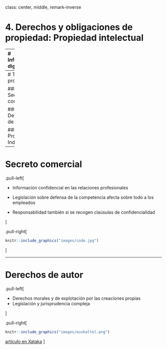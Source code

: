 

class: center, middle, remark-inverse

# 4. Derechos y obligaciones de propiedad: Propiedad intelectual


---
# Información digital


.pull-left[

## Altos costes de producción, bajos costes de reproducción
]


.pull-right[

```r

knitr::include_graphics("images/copia.jpg")
```

]

---
# Tipos de protección

### - Secreto comercial

### - Derechos de autor

### - Propiedad Industrial

---
# Secreto comercial

.pull-left[


- Información confidencial en las relaciones profesionales

- Legislación sobre defensa de la competencia afecta sobre todo a los empleados

- Responsabilidad también si se recogen claúsulas de confidencialidad

]

.pull-right[

```r

knitr::include_graphics("images/code.jpg")
```

]

---
# Derechos de autor

.pull-left[

- Derechos morales y de explotación por las creaciones propias
- Legislación y jurisprudencia compleja

]

.pull-right[

```r

knitr::include_graphics("images/euskaltel.png")
```

[artículo en Xataka](https://www.xataka.com/legislacion-y-derechos/caso-euskaltel-se-extiende-toda-espana-amenazas-carta-pidiendo-dinero-para-evitar-ir-a-juicio-descargas-p2p)
]